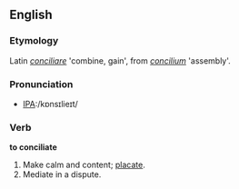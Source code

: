 ==English==

===Etymology===
Latin ''[[conciliare]]'' 'combine, gain', from ''[[concilium]]'' 'assembly'.

===Pronunciation===
*[[w:International Phonetic Alphabet|IPA]]:/kɒnsɪlieɪt/

===Verb===
'''to conciliate'''
# Make calm and content; [[placate]].
# Mediate in a dispute.